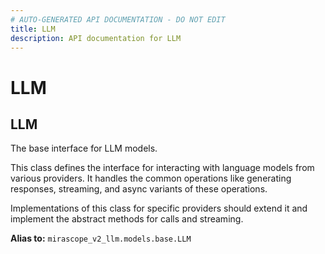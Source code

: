 ```yaml
---
# AUTO-GENERATED API DOCUMENTATION - DO NOT EDIT
title: LLM
description: API documentation for LLM
---
```


# LLM

## <ApiType type="Alias" path="models/LLM" symbolName="LLM" /> LLM

The base interface for LLM models.

This class defines the interface for interacting with language models from
various providers. It handles the common operations like generating responses,
streaming, and async variants of these operations.

Implementations of this class for specific providers should extend it and
implement the abstract methods for calls and streaming.


**Alias to:** `mirascope_v2_llm.models.base.LLM`
